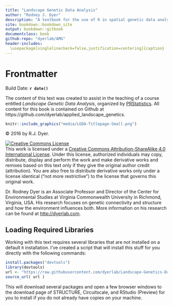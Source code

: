 ```yaml
--- 
title: "Landscape Genetic Data Analysis"
author: "Rodney J. Dyer"
description: "A textbook for the use of R in spatial genetic data analysis."
site: bookdown::bookdown_site
output: bookdown::gitbook
documentclass: book
github-repo: "dyerlab/AMG"
header-includes:
  \usepackage[singlelinecheck=false,justification=centering]{caption}
---
```


# Frontmatter {- .white_letters}

Build Date: **`r date()`**

The content of this text was created to assist in the teaching of a course entitled *Landscape Genetic Data Analysis*, organized by [PRStatistics](http://prstatistics.com).  All content for this book is contained on Github at https://github.com/dyerlab/applied_landscape_genetics.

<a href="http://dyerlab.com">
```r
knitr::include_graphics("media/LGDA-Titlepage-Small.png")
```
</a>

&copy; 2016 by R.J. Dyer.

<a rel="license" href="http://creativecommons.org/licenses/by-sa/4.0/"><img alt="Creative Commons License" style="border-width:0" src="https://i.creativecommons.org/l/by-sa/4.0/88x31.png" /></a><br />This work is licensed under a <a rel="license" href="http://creativecommons.org/licenses/by-sa/4.0/">Creative Commons Attribution-ShareAlike 4.0 International License</a>.  Under this license, authorized individuals may copy, distribute, display and perform the work and make derivative works and remixes based on this text only if they give the original author credit (attribution).  You are also free to distribute derivative works only under a license identical ("not more restrictive") to the license that governs this original work. 

Dr. Rodney Dyer is an Associate Professor and Director of the Center for Environmental Studies at Virginia Commonwealth University in Richmond, Virginia, USA.  His research focuses on genetic connectivity and structure and how the environment influences both.  More information on his research can be found at [http://dyerlab.com](http://dyerlab.com).

## Loading Required Libraries {-}

Working with this text requires several libraries that are not installed on a default `R` installation.  I've created a script that will install this stuff for you directly with the following commands:

```r
install.packages("devtools")
library(devtools)
url <- "https://raw.githubusercontent.com/dyerlab/Landscape-Genetics-Data-Analysis/master/library_loader.R"
source_url( url )
```

This will download several packages and open a few browser windows to the download page of STRUCTURE, Circuitscale, and RStudio (Preview) for you to install if you do not already have copies on your machine.
